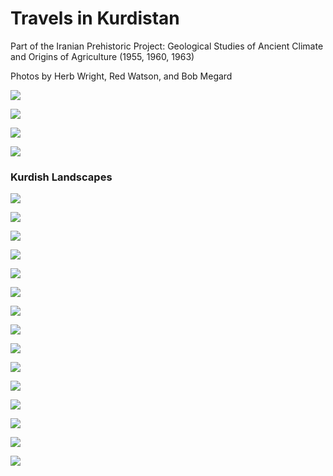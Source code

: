 # Travels in Kurdistan

Part of the Iranian Prehistoric Project: Geological Studies of Ancient Climate and Origins of Agriculture (1955, 1960, 1963)

Photos by Herb Wright, Red Watson, and Bob Megard

![](images/clipboard-534750673.png)

![](images/clipboard-2081448396.png)

![](images/clipboard-789060720.png)

![](images/clipboard-3435016953.png)

### Kurdish Landscapes

![](images/clipboard-2098809866.png)

![](images/clipboard-1234288546.png)

![](images/clipboard-1026303656.png)

![](images/clipboard-3413197449.png)

![](images/clipboard-1611586086.png)

![](images/clipboard-2411537065.png)

![](images/clipboard-1611586086.png)

![](images/clipboard-1807199306.png)

![](images/clipboard-158590778.png)

![](images/clipboard-51989011.png)

![](images/clipboard-1466222502.png)

![](images/clipboard-1677901056.png)

![](images/clipboard-160362725.png)

![](images/clipboard-2164662481.png)

![](images/clipboard-645886688.png)

